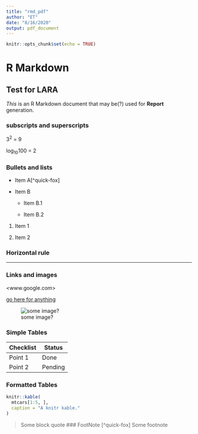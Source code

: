 ```yaml
---
title: "rmd_pdf"
author: "ET"
date: "8/16/2020"
output: pdf_document
---
```


```r
knitr::opts_chunk$set(echo = TRUE)
```

# R Markdown 
## Test for LARA

*This* is an R Markdown document that may be(?) used for **Report** generation. 

### subscripts and superscripts
3^2^ = 9

log~10~100 = 2


### Bullets and lists

* Item A[^quick-fox]

* Item B
  
  * Item B.1
  
  * Item B.2
  
  
1. Item 1 

2. Item 2 

### Horizontal rule
******


### Links and images

<www.google.com>

[go here for anything](www.google.com)

![some image?](C:/M/ET/lara_uk/rd/dev/data/usr/defcomp/sys/laralogo2.png) 


### Simple Tables

Checklist | Status
--------- | ------
Point 1   | Done
Point 2   | Pending

### Formatted Tables

```r

knitr::kable(
  mtcars[1:5, ], 
  caption = "A knitr kable."
)


```





> Some block quote
### FootNote
[^quick-fox] Some footnote